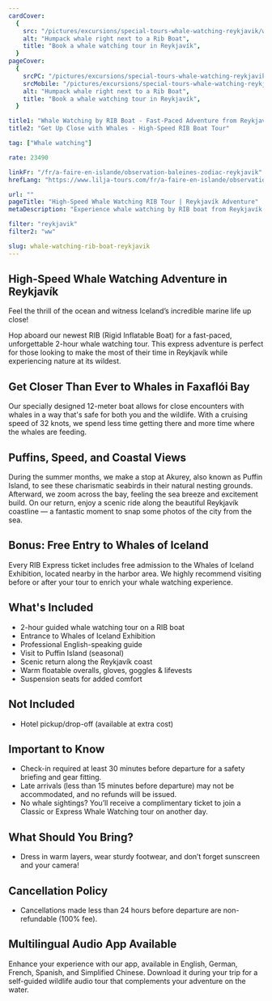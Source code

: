 ```yaml
---
cardCover:
  {
    src: "/pictures/excursions/special-tours-whale-watching-reykjavik/whale-watching-rib-boat-card.webp",
    alt: "Humpack whale right next to a Rib Boat",
    title: "Book a whale watching tour in Reykjavík",
  }
pageCover:
  {
    srcPC: "/pictures/excursions/special-tours-whale-watching-reykjavik/whale-watching-rib-boat-header-pc.webp",
    srcMobile: "/pictures/excursions/special-tours-whale-watching-reykjavik/whale-watching-rib-boat-header-mobile.webp",
    alt: "Humpack whale right next to a Rib Boat",
    title: "Book a whale watching tour in Reykjavík",
  }

title1: "Whale Watching by RIB Boat - Fast-Paced Adventure from Reykjavík"
title2: "Get Up Close with Whales - High-Speed RIB Boat Tour"

tag: ["Whale watching"]

rate: 23490

linkFr: "/fr/a-faire-en-islande/observation-baleines-zodiac-reykjavik"
hrefLang: "https://www.lilja-tours.com/fr/a-faire-en-islande/observation-baleines-zodiac-reykjavik/"

url: ""
pageTitle: "High-Speed Whale Watching RIB Tour | Reykjavík Adventure"
metaDescription: "Experience whale watching by RIB boat from Reykjavík. Get closer to whales, see puffins, and enjoy a high-speed adventure. Free entry to Whales of Iceland Exhibition included!"

filter: "reykjavik"
filter2: "ww"

slug: whale-watching-rib-boat-reykjavik
---
```


## High-Speed Whale Watching Adventure in Reykjavík

Feel the thrill of the ocean and witness Iceland’s incredible marine life up close!

Hop aboard our newest RIB (Rigid Inflatable Boat) for a fast-paced, unforgettable 2-hour whale watching tour. This express adventure is perfect for those looking to make the most of their time in Reykjavík while experiencing nature at its wildest.

## Get Closer Than Ever to Whales in Faxaflói Bay

Our specially designed 12-meter boat allows for close encounters with whales in a way that's safe for both you and the wildlife. With a cruising speed of 32 knots, we spend less time getting there and more time where the whales are feeding.

## Puffins, Speed, and Coastal Views

During the summer months, we make a stop at Akurey, also known as Puffin Island, to see these charismatic seabirds in their natural nesting grounds. Afterward, we zoom across the bay, feeling the sea breeze and excitement build. On our return, enjoy a scenic ride along the beautiful Reykjavík coastline — a fantastic moment to snap some photos of the city from the sea.

## Bonus: Free Entry to Whales of Iceland

Every RIB Express ticket includes free admission to the Whales of Iceland Exhibition, located nearby in the harbor area. We highly recommend visiting before or after your tour to enrich your whale watching experience.

## What's Included

- 2-hour guided whale watching tour on a RIB boat
- Entrance to Whales of Iceland Exhibition
- Professional English-speaking guide
- Visit to Puffin Island (seasonal)
- Scenic return along the Reykjavík coast
- Warm floatable overalls, gloves, goggles & lifevests
- Suspension seats for added comfort

## Not Included

- Hotel pickup/drop-off (available at extra cost)

## Important to Know

- Check-in required at least 30 minutes before departure for a safety briefing and gear fitting.
- Late arrivals (less than 15 minutes before departure) may not be accommodated, and no refunds will be issued.
- No whale sightings? You’ll receive a complimentary ticket to join a Classic or Express Whale Watching tour on another day.

## What Should You Bring?

- Dress in warm layers, wear sturdy footwear, and don’t forget sunscreen and your camera!

## Cancellation Policy

- Cancellations made less than 24 hours before departure are non-refundable (100% fee).

## Multilingual Audio App Available

Enhance your experience with our app, available in English, German, French, Spanish, and Simplified Chinese. Download it during your trip for a self-guided wildlife audio tour that complements your adventure on the water.

<script
  type="text/javascript"
  src="https://widgets.bokun.io/assets/javascripts/apps/build/BokunWidgetsLoader.js?bookingChannelUUID=97236c68-b945-4a96-8587-660bdc4c45fd"
  async
></script>

<div
  class="bokunWidget"
  data-src="https://widgets.bokun.io/online-sales/97236c68-b945-4a96-8587-660bdc4c45fd/experience-calendar/20499"
></div>
